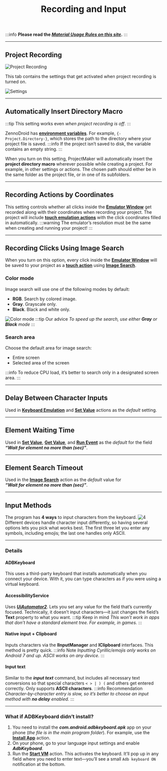 ﻿---
sidebar_position: 4
title: Recording and Input
description: Project recording and available input methods.
---
:::info **Please read the [*Material Usage Rules on this site*](../Disclaimer).**
:::
_______________________________________________
## Project Recording
![Project Recording](./assets/Record_and_InputMethods/Record_and_InputMethods_pic2.png)

This tab contains the settings that get activated when project recording is turned on.

![Settings](./assets/Record_and_InputMethods/Record_and_InputMethods_pic1.png)
_______________________________________________
## Automatically Insert Directory Macro
:::tip This setting works even *when project recording is off*.
:::

ZennoDroid has [**environment variables**](../pm/Creating/Variables). For example, `{-Project.Directory-}`, which stores the path to the directory where your project file is saved.
:::info If the project isn’t saved to disk, the variable contains an empty string.
:::

When you turn on this setting, ProjectMaker will automatically insert the **project directory macro** wherever possible while creating a project. For example, in other settings or actions. The chosen path should either be in the same folder as the project file, or in one of its subfolders.
_______________________________________________
## Recording Actions by Coordinates
This setting controls whether all clicks inside the [**Emulator Window**](../pm/Interface/DeviceWindow) get recorded along with their coordinates when recording your project. The project will include [**touch emulation actions**](../Android/ProLite/Touch_Emulation) with the click coordinates filled in automatically.
:::warning The emulator’s resolution must be the same when creating and running your project!
:::
_______________________________________________
## Recording Clicks Using Image Search
When you turn on this option, every click inside the [**Emulator Window**](../pm/Interface/DeviceWindow) will be saved to your project as a [**touch action**](../Android/ProLite/RunEvent) using [**Image Search**](../pm/Creating/SearchByPic).
### Color mode
Image search will use one of the following modes by default:
- **RGB**. Search by colored image.
- **Gray**. Grayscale only.
- **Black**. Black and white only.

![Color mode](./assets/Record_and_InputMethods/Record_and_InputMethods_pic4.png)
:::tip Our advice
*To speed up the search, use either **Gray** or **Black** mode*
:::

### Search area
Choose the default area for image search:
- Entire screen
- Selected area of the screen

:::info To reduce CPU load, it’s better to search only in a designated screen area.
:::
_______________________________________________
## Delay Between Character Inputs
Used in [**Keyboard Emulation**](../Android/ProLite/Keyboard) and [**Set Value**](../Android/ProLite/SetValue) actions as the *default* setting.
_______________________________________________
## Element Waiting Time
Used in [**Set Value**](../Android/ProLite/SetValue), [**Get Value**](../Android/ProLite/GetValue), and [**Run Event**](../Android/ProLite/RunEvent) as the *default* for the field ***“Wait for element no more than (sec)”***.
_______________________________________________
## Element Search Timeout
Used in the [**Image Search**](../pm/Creating/SearchByPic) action as the *default* value for  
***“Wait for element no more than (sec)”***.
_______________________________________________
## Input Methods
The program has **4 ways** to input characters from the keyboard.
![4](./assets/Record_and_InputMethods/Record_and_InputMethods_pic3.png)
Different devices handle character input differently, so having several options lets you pick what works best. The first three let you enter any symbols, including emojis; the last one handles only ASCII.
_______________________________________________
### Details
#### ADBKeyboard
This uses a third-party keyboard that installs automatically when you connect your device. With it, you can type characters as if you were using a virtual keyboard.
#### AccessibilityService
Uses [***UiAutomator2***](https://github.com/appium/appium-uiautomator2-driver). Lets you set any value for the field that’s currently focused.
Technically, it doesn’t input characters—it just changes the field’s **Text** property to what you want.
:::tip Keep in mind
*This won’t work in apps that don’t have a standard element tree. For example, in games.*
:::

#### Native input + Clipboard
Inputs characters via the **IInputManager** and **IClipboard** interfaces. This method is pretty quick.
:::info Note
*Inputting Cyrillic/emojis only works on Android 7 and up. ASCII works on any device.*
:::

#### Input text
Similar to the ***input text*** command, but includes all necessary text conversions so that special characters `< > | ) (` and others get entered correctly. Only supports **ASCII characters**.
:::info Recommendation
*Character-by-character entry is slow, so it’s better to choose an input method with **no delay** enabled.*
:::
_______________________________________________
### What if ADBKeyboard didn’t install?
1. You need to install the ***com.android.adbkeyboard.apk*** app on your phone (*the file is in the main program folder*). For example, use the [**Install App**](../Android/ProLite/App#установка-приложения) action.
2. On your phone, go to your language input settings and enable ***AdbKeyboard***.
3. Run the [**Start VM**](../Android/ProLite/action#как-запустить-или-перезапустить-устройство) action. This activates the keyboard. It’ll pop up in any field where you need to enter text—you’ll see a small `Adb keyboard ON` notification at the bottom.
